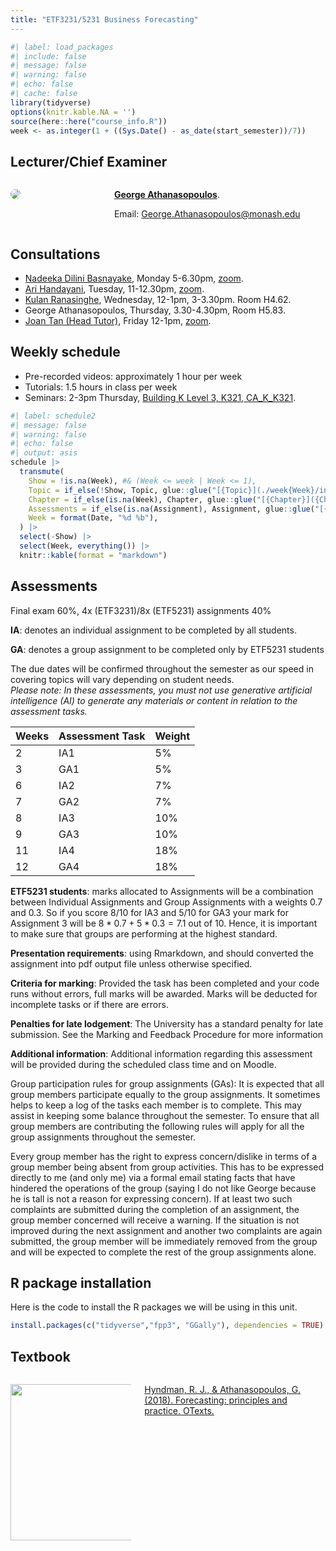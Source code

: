 ```yaml
---
title: "ETF3231/5231 Business Forecasting"
---
```


```r
#| label: load_packages
#| include: false
#| message: false
#| warning: false
#| echo: false
#| cache: false
library(tidyverse)
options(knitr.kable.NA = '')
source(here::here("course_info.R"))
week <- as.integer(1 + ((Sys.Date() - as_date(start_semester))/7))
```

## Lecturer/Chief Examiner

::: columns
::: {.column width="30%"}

![](https://www.monash.edu/__data/assets/image/0005/3437735/sq-george-athanasopoulos-23.jpg){style="border-radius: 50%;"}
:::

::: {.column width="70%"}

[**George Athanasopoulos**](https://research.monash.edu/en/persons/george-athanasopoulos).

Email: [George.Athanasopoulos@monash.edu](mailto:George.Athanasopoulos@monash.edu)
:::

:::

## Consultations

* [Nadeeka Dilini Basnayake](mailto:Nadeeka.Basnayake@monash.edu), Monday 5-6.30pm, [zoom](https://monash.zoom.us/j/84833570459?pwd=M1M2Y0xscmhnQjE3N2hXSSszWWdYQT09).
* [Ari Handayani](mailto:ari.handayani@monash.edu), Tuesday,  11-12.30pm, [zoom](https://monash.zoom.us/j/84833570459?pwd=M1M2Y0xscmhnQjE3N2hXSSszWWdYQT09).
* [Kulan Ranasinghe](mailto:kulan.ranasinghearachchige@monash.edu), Wednesday, 12-1pm, 3-3.30pm. Room H4.62.
* George Athanasopoulos, Thursday, 3.30-4.30pm, Room H5.83.
* [Joan Tan (Head Tutor) ](mailto:joan.tan@monash.edu), Friday 12-1pm, [zoom](https://monash.zoom.us/j/84833570459?pwd=M1M2Y0xscmhnQjE3N2hXSSszWWdYQT09).

## Weekly schedule

* Pre-recorded videos: approximately 1 hour per week
* Tutorials: 1.5 hours in class per week
* Seminars: 2-3pm Thursday, [Building K Level 3, K321, CA_K_K321](https://www.monash.edu/__data/assets/pdf_file/0010/2658961/Caulfield-campus-map.pdf).


```r
#| label: schedule2
#| message: false
#| warning: false
#| echo: false
#| output: asis
schedule |>
  transmute(
    Show = !is.na(Week), #& (Week <= week | Week <= 1),
    Topic = if_else(!Show, Topic, glue::glue("[{Topic}](./week{Week}/index.html)")),
    Chapter = if_else(is.na(Week), Chapter, glue::glue("[{Chapter}]({Chapter_URL})")),
    Assessments = if_else(is.na(Assignment), Assignment, glue::glue("[{Assignment}]({File})")),
    Week = format(Date, "%d %b"),
  ) |>
  select(-Show) |>
  select(Week, everything()) |>
  knitr::kable(format = "markdown")
```

## Assessments

::: {.callout-note}
Final exam 60%, 4x (ETF3231)/8x (ETF5231) assignments 40% 
:::

**IA**: denotes an individual assignment to be completed by all students. 

**GA**: denotes a group assignment to be completed only by ETF5231 students

The due dates will be confirmed throughout the semester as our speed in covering topics will vary depending on student needs.   
_Please note: In these assessments, you must not use generative artificial intelligence (AI) to generate any materials or content in relation to the assessment tasks._

|Weeks	| Assessment Task	| Weight|
|:---|:---|:---|
|2	|IA1	|5%|
|3	|GA1	|5%|
|6	|IA2	|7%|
|7	|GA2	|7%|
|8	|IA3	|10%|
|9	|GA3	|10%|
|11	|IA4	|18%|
|12	|GA4	|18%|

**ETF5231 students**: marks allocated to Assignments will be a combination between Individual Assignments and Group Assignments with a weights 0.7 and 0.3. So if you score 8/10 for IA3 and 5/10 for GA3 your mark for Assignment 3 will be $8*0.7+5*0.3=7.1$ out of 10. Hence, it is important to make sure that groups are performing at the highest standard.

**Presentation requirements**: using Rmarkdown, and should converted the assignment into pdf output file unless otherwise specified.

**Criteria for marking**: Provided the task has been completed and your code runs without errors, full marks will be awarded. Marks will be deducted for incomplete tasks or if there are errors.

**Penalties for late lodgement**: The University has a standard penalty for late submission. See the Marking and Feedback Procedure for more information

**Additional information**: Additional information regarding this assessment will be provided during the scheduled class time and on Moodle.

::: {.callout-tip title="Group Participation - ETF5231 Students ONLY"}

Group participation rules for group assignments (GAs): It is expected that all group members participate equally to the group assignments. It sometimes helps to keep a log of the tasks each member is to complete. This may assist in keeping some balance throughout the semester. To ensure that all group members are contributing the following rules will apply for all the group assignments throughout the semester.

Every group member has the right to express concern/dislike in terms of a group member being absent from group activities. This has to be expressed directly to me (and only me) via a formal email stating facts that have hindered the operations of the group (saying I do not like George because he is tall is not a reason for expressing concern). If at least two such complaints are submitted during the completion of an assignment, the group member concerned will receive a warning. If the situation is not improved during the next assignment and another two complaints are again submitted, the group member will be immediately removed from the group and will be expected to complete the rest of the group assignments alone. 
:::

## R package installation

Here is the code to install the R packages we will be using in this unit.

```r
install.packages(c("tidyverse","fpp3", "GGally"), dependencies = TRUE)
```

## Textbook

::: columns
::: {.column width="40%"}
![](https://otexts.com/fpp3/figs/fpp3_front_cover.jpg){width="200px" height="250px"}
:::
::: {.column width="60%"}
[Hyndman, R. J., & Athanasopoulos, G. (2018). Forecasting: principles and practice. OTexts.](https://otexts.com/fpp3/)
:::
:::
